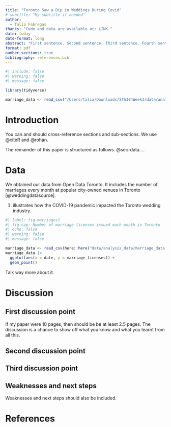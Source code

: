 ```yaml
---
title: "Toronto Saw a Dip in Weddings During Covid"
# subtitle: "My subtitle if needed"
author: 
  - Talia Fabregas
thanks: "Code and data are available at: LINK."
date: today
date-format: long
abstract: "First sentence. Second sentence. Third sentence. Fourth sentence."
format: pdf
number-sections: true
bibliography: references.bib
---
```


```r
#| include: false
#| warning: false
#| message: false

library(tidyverse)

marriage_data <- read_csv("/Users/talia/Downloads/STA304Week3/data/analysis_data/marriage_data.csv")

```


# Introduction

You can and should cross-reference sections and sub-sections. We use @citeR and @rohan.

The remainder of this paper is structured as follows. @sec-data....



# Data {#sec-data}

We obtained our data from Open Data Toronto. It includes the number of marriages every month at popular city-owned venues in Toronto [@weddingdatasource].

(@fig-marriages1) illustrates how the COVID-19 pandemic impacted the Toronto wedding industry. 

```r
#| label: fig-marriages1
#| fig-cap: Number of marriage licenses issued each month in Toronto
#| echo: false
#| warning: false
#| message: false

marriage_data <- read_csv(here::here("data/analysis_data/marriage_data.csv"))
marriage_data |>
  ggplot(aes(x = date, y = marriage_licenses)) +
  geom_point()
```

Talk way more about it. 


# Discussion

## First discussion point {#sec-first-point}

If my paper were 10 pages, then should be be at least 2.5 pages. The discussion is a chance to show off what you know and what you learnt from all this. 

## Second discussion point

## Third discussion point

## Weaknesses and next steps

Weaknesses and next steps should also be included.

\newpage


# References


